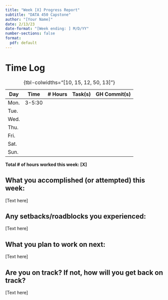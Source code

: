 ```yaml
---
title: "Week [X] Progress Report"
subtitle: "DATA 450 Capstone"
author: "[Your Name]"
date: 2/13/23
date-format: "[Week ending: ] M/D/YY"
number-sections: false
format:
  pdf: default
---
```


# Time Log

| Day  | Time  | \# Hours | Task(s) | GH Commit(s) |
|------|-------|----------|---------|--------|
| Mon.  | 3-5:30 |  |  |  |
| Tue.  |  |  |  |  |
| Wed.  |  |  |  |  |
| Thu.  |  |  |  |  |
| Fri.  |  |  |  |  |
| Sat.  |  |  |  |  |
| Sun.  |  |  |  |  |

: {tbl-colwidths="[10, 15, 12, 50, 13]"}

**Total \# of hours worked this week: [X]**

## What you accomplished (or attempted) this week:

[Text here]

## Any setbacks/roadblocks you experienced:

[Text here]

## What you plan to work on next:

[Text here]

## Are you on track? If not, how will you get back on track?

[Text here]
